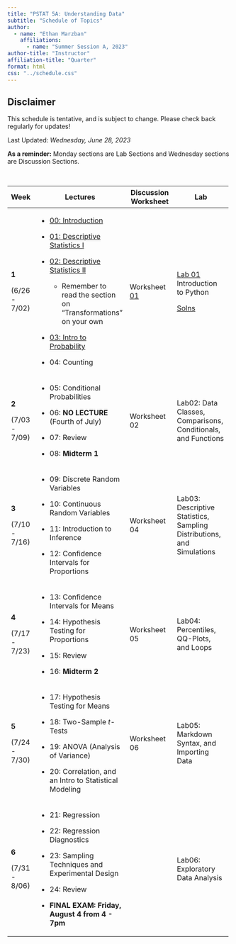 ```yaml
---
title: "PSTAT 5A: Understanding Data"
subtitle: "Schedule of Topics"
author:
  - name: "Ethan Marzban"
    affiliations:
      - name: "Summer Session A, 2023"
author-title: "Instructor"
affiliation-title: "Quarter"
format: html
css: "../schedule.css"
---
```


::: callout-caution
## Disclaimer

This schedule is tentative, and is subject to change. Please check back regularly for updates!
:::

Last Updated: *Wednesday, June 28, 2023* \

**As a reminder:** Monday sections are Lab Sections and Wednesday sections are Discussion Sections.

\

+---------------+---------------------------------------------------------------------------------------------------------------------------------+-----------------------------------------------------------------------------------------------------------------+----------------------------------------------------------------------------------------------------------------------------+
| Week          | Lectures                                                                                                                        | Discussion Worksheet                                                                                            | Lab                                                                                                                        |
+===============+=================================================================================================================================+=================================================================================================================+============================================================================================================================+
| **1**         | -   <a href = "Lectures/Lecture00/Lec00.qmd" class = "button label-outline" target = "_blank">00: Introduction</a>              | Worksheet <a href = "../Files/Wkshts/Wksht01_blank.pdf" class = "button label-outline" target = "_blank">01</a> | <a href = "Labs/Lab01/lab01.qmd" class = "button label-outline" target = "_blank">Lab 01</a> <br /> Introduction to Python |
|               |                                                                                                                                 |                                                                                                                 |                                                                                                                            |
| (6/26 - 7/02) | -   <a href = "Lectures/Lecture01/Lec01.qmd" class = "button label-outline" target = "_blank">01: Descriptive Statistics I</a>  |                                                                                                                 | <a href = "../Files/Labs/Lab01_Solns.pdf" class = "button label-outline" target = "_blank">Solns</a>                       |
|               |                                                                                                                                 |                                                                                                                 |                                                                                                                            |
|               | -   <a href = "Lectures/Lecture02/Lec02.qmd" class = "button label-outline" target = "_blank">02: Descriptive Statistics II</a> |                                                                                                                 |                                                                                                                            |
|               |                                                                                                                                 |                                                                                                                 |                                                                                                                            |
|               |     -   Remember to read the section on "Transformations" on your own                                                           |                                                                                                                 |                                                                                                                            |
|               |                                                                                                                                 |                                                                                                                 |                                                                                                                            |
|               | -   <a href = "Lectures/Lecture03/Lec03.qmd" class = "button label-outline" target = "_blank">03: Intro to Probability</a>      |                                                                                                                 |                                                                                                                            |
|               |                                                                                                                                 |                                                                                                                 |                                                                                                                            |
|               | -   04: Counting                                                                                                                |                                                                                                                 |                                                                                                                            |
+---------------+---------------------------------------------------------------------------------------------------------------------------------+-----------------------------------------------------------------------------------------------------------------+----------------------------------------------------------------------------------------------------------------------------+
| **2**         | -   05: Conditional Probabilities                                                                                               | Worksheet 02                                                                                                    | Lab02: Data Classes, Comparisons, Conditionals, and Functions                                                              |
|               |                                                                                                                                 |                                                                                                                 |                                                                                                                            |
| (7/03 - 7/09) | -   06: **NO LECTURE** (Fourth of July)                                                                                         |                                                                                                                 |                                                                                                                            |
|               |                                                                                                                                 |                                                                                                                 |                                                                                                                            |
|               | -   07: Review                                                                                                                  |                                                                                                                 |                                                                                                                            |
|               |                                                                                                                                 |                                                                                                                 |                                                                                                                            |
|               | -   08: **Midterm 1**                                                                                                           |                                                                                                                 |                                                                                                                            |
+---------------+---------------------------------------------------------------------------------------------------------------------------------+-----------------------------------------------------------------------------------------------------------------+----------------------------------------------------------------------------------------------------------------------------+
| **3**         | -   09: Discrete Random Variables                                                                                               | Worksheet 04                                                                                                    | Lab03: Descriptive Statistics, Sampling Distributions, and Simulations                                                     |
|               |                                                                                                                                 |                                                                                                                 |                                                                                                                            |
| (7/10 - 7/16) | -   10: Continuous Random Variables                                                                                             |                                                                                                                 |                                                                                                                            |
|               |                                                                                                                                 |                                                                                                                 |                                                                                                                            |
|               | -   11: Introduction to Inference                                                                                               |                                                                                                                 |                                                                                                                            |
|               |                                                                                                                                 |                                                                                                                 |                                                                                                                            |
|               | -   12: Confidence Intervals for Proportions                                                                                    |                                                                                                                 |                                                                                                                            |
+---------------+---------------------------------------------------------------------------------------------------------------------------------+-----------------------------------------------------------------------------------------------------------------+----------------------------------------------------------------------------------------------------------------------------+
| **4**         | -   13: Confidence Intervals for Means                                                                                          | Worksheet 05                                                                                                    | Lab04: Percentiles, QQ-Plots, and Loops                                                                                    |
|               |                                                                                                                                 |                                                                                                                 |                                                                                                                            |
| (7/17 - 7/23) | -   14: Hypothesis Testing for Proportions                                                                                      |                                                                                                                 |                                                                                                                            |
|               |                                                                                                                                 |                                                                                                                 |                                                                                                                            |
|               | -   15: Review                                                                                                                  |                                                                                                                 |                                                                                                                            |
|               |                                                                                                                                 |                                                                                                                 |                                                                                                                            |
|               | -   16: **Midterm 2**                                                                                                           |                                                                                                                 |                                                                                                                            |
+---------------+---------------------------------------------------------------------------------------------------------------------------------+-----------------------------------------------------------------------------------------------------------------+----------------------------------------------------------------------------------------------------------------------------+
| **5**         | -   17: Hypothesis Testing for Means                                                                                            | Worksheet 06                                                                                                    | Lab05: Markdown Syntax, and Importing Data                                                                                 |
|               |                                                                                                                                 |                                                                                                                 |                                                                                                                            |
| (7/24 - 7/30) | -   18: Two-Sample *t*-Tests                                                                                                    |                                                                                                                 |                                                                                                                            |
|               |                                                                                                                                 |                                                                                                                 |                                                                                                                            |
|               | -   19: ANOVA (Analysis of Variance)                                                                                            |                                                                                                                 |                                                                                                                            |
|               |                                                                                                                                 |                                                                                                                 |                                                                                                                            |
|               | -   20: Correlation, and an Intro to Statistical Modeling                                                                       |                                                                                                                 |                                                                                                                            |
+---------------+---------------------------------------------------------------------------------------------------------------------------------+-----------------------------------------------------------------------------------------------------------------+----------------------------------------------------------------------------------------------------------------------------+
| **6**         | -   21: Regression                                                                                                              |                                                                                                                 | Lab06: Exploratory Data Analysis                                                                                           |
|               |                                                                                                                                 |                                                                                                                 |                                                                                                                            |
| (7/31 - 8/06) | -   22: Regression Diagnostics                                                                                                  |                                                                                                                 |                                                                                                                            |
|               |                                                                                                                                 |                                                                                                                 |                                                                                                                            |
|               | -   23: Sampling Techniques and Experimental Design                                                                             |                                                                                                                 |                                                                                                                            |
|               |                                                                                                                                 |                                                                                                                 |                                                                                                                            |
|               | -   24: Review                                                                                                                  |                                                                                                                 |                                                                                                                            |
|               |                                                                                                                                 |                                                                                                                 |                                                                                                                            |
|               | -   **FINAL EXAM: Friday, August 4 from 4 - 7pm**                                                                               |                                                                                                                 |                                                                                                                            |
+---------------+---------------------------------------------------------------------------------------------------------------------------------+-----------------------------------------------------------------------------------------------------------------+----------------------------------------------------------------------------------------------------------------------------+
